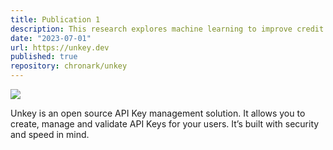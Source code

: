 ```yaml
---
title: Publication 1
description: This research explores machine learning to improve credit risk prediction in finance, achieving higher accuracy and efficiency.
date: "2023-07-01"
url: https://unkey.dev
published: true
repository: chronark/unkey
---
```



[![](https://unkey.dev/images/landing/app.png)](https://google.com)

Unkey is an open source API Key management solution. It allows you to create, manage and validate API Keys for your users. It’s built with security and speed in mind.
